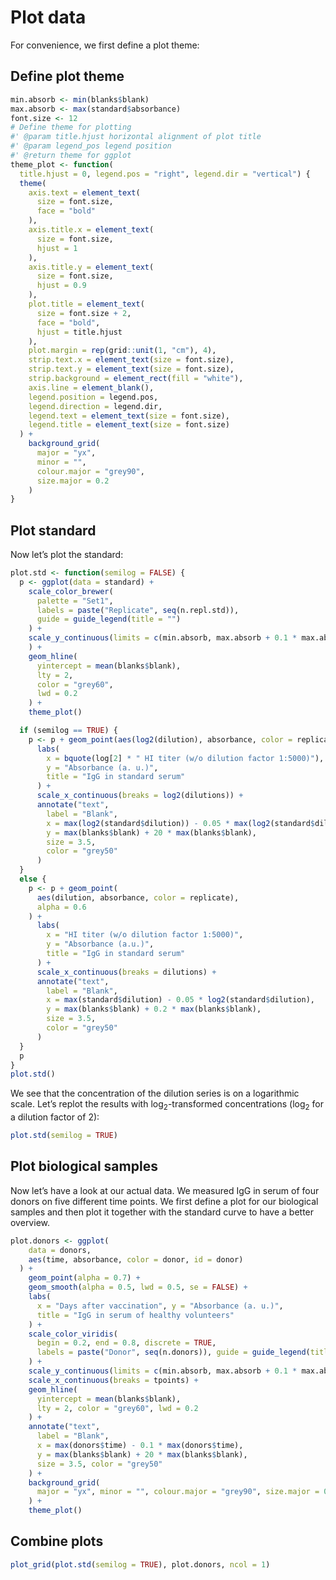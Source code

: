# Plot data {#plot-data}
For convenience, we first define a plot theme:

## Define plot theme
```r
min.absorb <- min(blanks$blank)
max.absorb <- max(standard$absorbance)
font.size <- 12
# Define theme for plotting
#' @param title.hjust horizontal alignment of plot title
#' @param legend_pos legend position
#' @return theme for ggplot
theme_plot <- function(
  title.hjust = 0, legend.pos = "right", legend.dir = "vertical") {
  theme(
    axis.text = element_text(
      size = font.size,
      face = "bold"
    ),
    axis.title.x = element_text(
      size = font.size,
      hjust = 1
    ),
    axis.title.y = element_text(
      size = font.size,
      hjust = 0.9
    ),
    plot.title = element_text(
      size = font.size + 2,
      face = "bold",
      hjust = title.hjust
    ),
    plot.margin = rep(grid::unit(1, "cm"), 4),
    strip.text.x = element_text(size = font.size),
    strip.text.y = element_text(size = font.size),
    strip.background = element_rect(fill = "white"),
    axis.line = element_blank(),
    legend.position = legend.pos,
    legend.direction = legend.dir,
    legend.text = element_text(size = font.size),
    legend.title = element_text(size = font.size)
  ) +
    background_grid(
      major = "yx",
      minor = "",
      colour.major = "grey90",
      size.major = 0.2
    )
}
```

## Plot standard
Now let's plot the standard:
```r
plot.std <- function(semilog = FALSE) {
  p <- ggplot(data = standard) +
    scale_color_brewer(
      palette = "Set1",
      labels = paste("Replicate", seq(n.repl.std)),
      guide = guide_legend(title = "")
    ) +
    scale_y_continuous(limits = c(min.absorb, max.absorb + 0.1 * max.absorb)
    ) +
    geom_hline(
      yintercept = mean(blanks$blank),
      lty = 2,
      color = "grey60",
      lwd = 0.2
    ) +
    theme_plot()

  if (semilog == TRUE) {
    p <- p + geom_point(aes(log2(dilution), absorbance, color = replicate), alpha = 0.6) +
      labs(
        x = bquote(log[2] * " HI titer (w/o dilution factor 1:5000)"),
        y = "Absorbance (a. u.)",
        title = "IgG in standard serum"
      ) +
      scale_x_continuous(breaks = log2(dilutions)) +
      annotate("text",
        label = "Blank",
        x = max(log2(standard$dilution)) - 0.05 * max(log2(standard$dilution)),
        y = max(blanks$blank) + 20 * max(blanks$blank),
        size = 3.5,
        color = "grey50"
      )
  }
  else {
    p <- p + geom_point(
      aes(dilution, absorbance, color = replicate),
      alpha = 0.6
    ) +
      labs(
        x = "HI titer (w/o dilution factor 1:5000)",
        y = "Absorbance (a.u.)",
        title = "IgG in standard serum"
      ) +
      scale_x_continuous(breaks = dilutions) +
      annotate("text",
        label = "Blank",
        x = max(standard$dilution) - 0.05 * log2(standard$dilution),
        y = max(blanks$blank) + 0.2 * max(blanks$blank),
        size = 3.5,
        color = "grey50"
      )
  }
  p
}
plot.std()
```

We see that the concentration of the dilution series is on a logarithmic scale. Let's replot the results with $\log_2$-transformed concentrations ($\log_2$ for a dilution factor of 2):
```r
plot.std(semilog = TRUE)
```

## Plot biological samples
Now let's have a look at our actual data. We measured IgG in serum of four donors on five different time points. We first define a plot for our biological samples and then plot it together with the standard curve to have a better overview.
```r
plot.donors <- ggplot(
    data = donors,
    aes(time, absorbance, color = donor, id = donor)
  ) +
    geom_point(alpha = 0.7) +
    geom_smooth(alpha = 0.5, lwd = 0.5, se = FALSE) +
    labs(
      x = "Days after vaccination", y = "Absorbance (a. u.)",
      title = "IgG in serum of healthy volunteers"
    ) +
    scale_color_viridis(
      begin = 0.2, end = 0.8, discrete = TRUE,
      labels = paste("Donor", seq(n.donors)), guide = guide_legend(title = "")
    ) +
    scale_y_continuous(limits = c(min.absorb, max.absorb + 0.1 * max.absorb)) +
    scale_x_continuous(breaks = tpoints) +
    geom_hline(
      yintercept = mean(blanks$blank),
      lty = 2, color = "grey60", lwd = 0.2
    ) +
    annotate("text",
      label = "Blank",
      x = max(donors$time) - 0.1 * max(donors$time),
      y = max(blanks$blank) + 20 * max(blanks$blank),
      size = 3.5, color = "grey50"
    ) +
    background_grid(
      major = "yx", minor = "", colour.major = "grey90", size.major = 0.2
    ) +
    theme_plot()
```

## Combine plots
```r
plot_grid(plot.std(semilog = TRUE), plot.donors, ncol = 1)
```